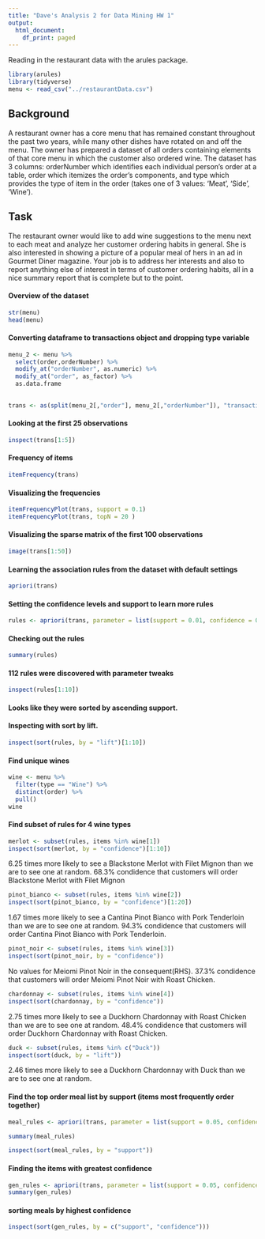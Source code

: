 ```yaml
---
title: "Dave's Analysis 2 for Data Mining HW 1"
output:
  html_document:
    df_print: paged
---
```

Reading in the restaurant data with the arules package.
```r
library(arules)
library(tidyverse)
menu <- read_csv("../restaurantData.csv")
```

## Background
A restaurant owner has a core menu that has remained constant throughout the past two years, while many other dishes have rotated on and off the menu. The owner has prepared a dataset of all orders containing elements of that core menu in which the customer also ordered wine. The dataset has 3 columns: orderNumber which identifies each individual person’s order at a table, order which itemizes the order’s components, and type which provides the type of item in the order (takes one of 3 values: ‘Meat’, ‘Side’, ‘Wine’).

## Task
The restaurant owner would like to add wine suggestions to the menu next to each meat and analyze her customer ordering habits in general. She is also interested in showing a picture of a popular meal of hers in an ad in Gourmet Diner magazine. Your job is to address her interests and also to report anything else of interest in terms of customer ordering habits, all in a nice summary report that is complete but to the point.


#### Overview of the dataset
```r
str(menu)
head(menu)
```
#### Converting dataframe to transactions object and dropping type variable
```r
menu_2 <- menu %>% 
  select(order,orderNumber) %>% 
  modify_at("orderNumber", as.numeric) %>% 
  modify_at("order", as_factor) %>% 
  as.data.frame

  
trans <- as(split(menu_2[,"order"], menu_2[,"orderNumber"]), "transactions")
```

#### Looking at the first 25 observations
```r
inspect(trans[1:5])
```

#### Frequency of items
```r
itemFrequency(trans)
```

#### Visualizing the frequencies
```r
itemFrequencyPlot(trans, support = 0.1)
itemFrequencyPlot(trans, topN = 20 )
```


#### Visualizing the sparse matrix of the first 100 observations
```r
image(trans[1:50])
```


#### Learning the association rules from the dataset with default settings
```r
apriori(trans)
```

#### Setting the confidence levels and support to learn more rules
```r
rules <- apriori(trans, parameter = list(support = 0.01, confidence = 0.25, minlen = 2))
```

#### Checking out the rules
```r
summary(rules)
```


#### 112 rules were discovered with parameter tweaks
```r
inspect(rules[1:10])
```
#### Looks like they were sorted by ascending support.
#### Inspecting with sort by lift.
```r
inspect(sort(rules, by = "lift")[1:10])
```

#### Find unique wines
```r
wine <- menu %>% 
  filter(type == "Wine") %>% 
  distinct(order) %>% 
  pull()
wine
```

#### Find subset of rules for 4 wine types
```r
merlot <- subset(rules, items %in% wine[1])
inspect(sort(merlot, by = "confidence")[1:10])
```

6.25 times more likely to see a Blackstone Merlot with Filet Mignon than we are to see one at random.
68.3% condidence that customers will order Blackstone Merlot with Filet Mignon

```r
pinot_bianco <- subset(rules, items %in% wine[2])
inspect(sort(pinot_bianco, by = "confidence")[1:20])
```

1.67 times more likely to see a Cantina Pinot Bianco with Pork Tenderloin than we are to see one at random.
94.3% condidence that customers will order Cantina Pinot Bianco with Pork Tenderloin.

```r
pinot_noir <- subset(rules, items %in% wine[3])
inspect(sort(pinot_noir, by = "confidence"))
```

No values for Meiomi Pinot Noir in the consequent(RHS).
37.3% condidence that customers will order Meiomi Pinot Noir with Roast Chicken.


```r
chardonnay <- subset(rules, items %in% wine[4])
inspect(sort(chardonnay, by = "confidence"))
```

2.75 times more likely to see a Duckhorn Chardonnay with Roast Chicken than we are to see one at random.
48.4% condidence that customers will order Duckhorn Chardonnay with Roast Chicken.

```r
duck <- subset(rules, items %in% c("Duck"))
inspect(sort(duck, by = "lift"))
```

2.46 times more likely to see a Duckhorn Chardonnay with Duck than we are to see one at random.

#### Find the top order meal list by support (items most frequently order together)
```r
meal_rules <- apriori(trans, parameter = list(support = 0.05, confidence = 0.01, minlen = 3))
```

```r
summary(meal_rules) 
```

```r
inspect(sort(meal_rules, by = "support"))
```

#### Finding the items with greatest confidence
```r
gen_rules <- apriori(trans, parameter = list(support = 0.05, confidence = 0.25, minlen = 2))
summary(gen_rules)
```

#### sorting meals by highest confidence
```r
inspect(sort(gen_rules, by = c("support", "confidence")))
```

